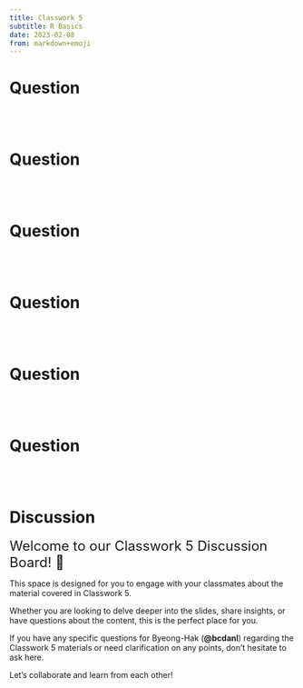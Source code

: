```yaml
---
title: Classwork 5
subtitle: R Basics
date: 2023-02-08
from: markdown+emoji
---
```




# Question 


<br><br>


# Question 


<br><br>


# Question 


<br><br>


# Question 


<br><br>


# Question 


<br><br>


# Question 


<br><br>


# Discussion 


<font size = "5">Welcome to our Classwork 5 Discussion Board! 👋 </font>


This space is designed for you to engage with your classmates about the material covered in Classwork 5.

Whether you are looking to delve deeper into the slides, share insights, or have questions about the content, this is the perfect place for you.

If you have any specific questions for Byeong-Hak (**@bcdanl**) regarding the Classwork 5 materials or need clarification on any points, don't hesitate to ask here. 

Let's collaborate and learn from each other!

